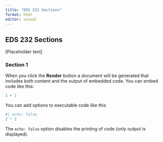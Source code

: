 ```yaml
---
title: "EDS 232 Sections"
format: html
editor: visual
---
```


## EDS 232 Sections

[Placeholder text] 

### Section 1

When you click the **Render** button a document will be generated that includes both content and the output of embedded code. You can embed code like this:

```r
1 + 1
```

You can add options to executable code like this

```r
#| echo: false
2 * 2
```

The `echo: false` option disables the printing of code (only output is displayed).
